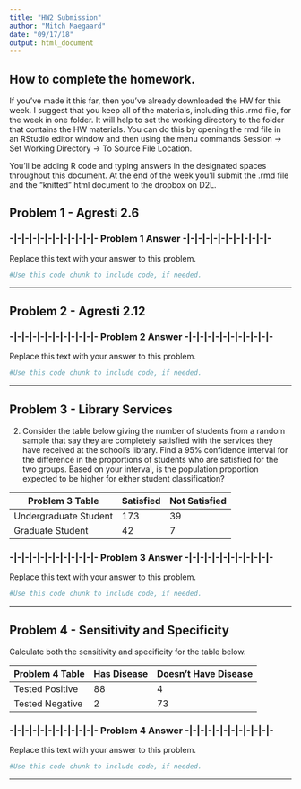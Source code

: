 ```yaml
---
title: "HW2 Submission"
author: "Mitch Maegaard"
date: "09/17/18"
output: html_document
---
```


## How to complete the homework.

If you've made it this far, then you've already downloaded the HW for this week.  I suggest that you keep all of the materials, including this .rmd file,  for the week in one folder.  It will help to set the working directory to the folder that contains the HW materials.  You can do this by opening the rmd file in an RStudio editor window and then using the menu commands Session -> Set Working Directory -> To Source File Location.

You'll be adding R code and typing answers in the designated spaces throughout this document.  At the end of the week you'll submit the .rmd file and the "knitted" html document to the dropbox on D2L.  



## Problem 1 - Agresti 2.6

### -|-|-|-|-|-|-|-|-|-|-|- Problem 1 Answer -|-|-|-|-|-|-|-|-|-|-|-
Replace this text with your answer to this problem.

```r
#Use this code chunk to include code, if needed.
```

---

## Problem 2 - Agresti 2.12

### -|-|-|-|-|-|-|-|-|-|-|- Problem 2 Answer -|-|-|-|-|-|-|-|-|-|-|-
Replace this text with your answer to this problem. 

```r
#Use this code chunk to include code, if needed.
```

---

## Problem 3 - Library Services
2)	Consider the table below giving the number of students from a random sample that say they are completely satisfied with the services they have received at the school’s library. Find a 95% confidence interval for the difference in the proportions of students who are satisfied for the two groups.  Based on your interval, is the population proportion expected to be higher for either student classification? 

Problem 3 Table |  Satisfied | Not Satisfied 
---- |  ---- | ---- 
Undergraduate Student | 173 | 39 
Graduate Student | 42 | 7 
  


### -|-|-|-|-|-|-|-|-|-|-|- Problem 3 Answer -|-|-|-|-|-|-|-|-|-|-|-
Replace this text with your answer to this problem.

```r
#Use this code chunk to include code, if needed.
```

---

## Problem 4 - Sensitivity and Specificity
Calculate both the sensitivity and specificity for the table below.

Problem 4 Table  |  Has Disease | Doesn't Have Disease
---- |  ---- | ---- 
Tested Positive | 88 | 4 
Tested Negative | 2 | 73 
  
  
### -|-|-|-|-|-|-|-|-|-|-|- Problem 4 Answer -|-|-|-|-|-|-|-|-|-|-|-
Replace this text with your answer to this problem.

```r
#Use this code chunk to include code, if needed.
```



---
